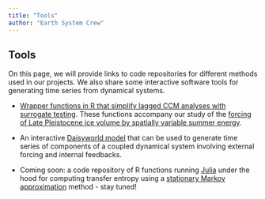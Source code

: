 ```yaml
---
title: "Tools"
author: "Earth System Crew"
---
```


## Tools

On this page, we will provide links to code repositories for different methods used in our projects. We also share some interactive software tools for generating time series from dynamical systems.


* <a href="https://github.com/kahaaga/tstools">Wrapper functions in R that simplify lagged CCM analyses with surrogate testing</a>. These functions accompany our study of the <a href="/publication/Haaga_et_al_2017/">forcing of Late Pleistocene ice volume by spatially variable summer energy</a>.

* An interactive <a href="https://kahaaga.com/apps/daisyworld/">Daisyworld model</a> that can be used to generate time series of components of a coupled dynamical system involving external forcing and internal feedbacks.

* Coming soon: a code repository of R functions running <a href="https://julialang.org/">Julia</a> under the hood for computing transfer entropy using a <a href="/project/information-invariants/">stationary Markov approximation</a> method - stay tuned!

<!--  -->
